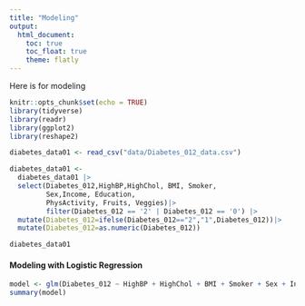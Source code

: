 ```yaml
---
title: "Modeling"
output: 
  html_document:
    toc: true
    toc_float: true
    theme: flatly
---
```


Here is for modeling

```r
knitr::opts_chunk$set(echo = TRUE)
library(tidyverse)
library(readr)
library(ggplot2)
library(reshape2)
```

```r
diabetes_data01 <- read_csv("data/Diabetes_012_data.csv")

diabetes_data01 <- 
  diabetes_data01 |>
  select(Diabetes_012,HighBP,HighChol, BMI, Smoker, 
         Sex,Income, Education, 
         PhysActivity, Fruits, Veggies)|>
         filter(Diabetes_012 == '2' | Diabetes_012 == '0') |>
  mutate(Diabetes_012=ifelse(Diabetes_012=="2","1",Diabetes_012))|>
  mutate(Diabetes_012=as.numeric(Diabetes_012))

diabetes_data01
```

#### Modeling with Logistic Regression

```r
model <- glm(Diabetes_012 ~ HighBP + HighChol + BMI + Smoker + Sex + Income + PhysActivity + Fruits + Veggies, data = diabetes_data01)
summary(model)

```